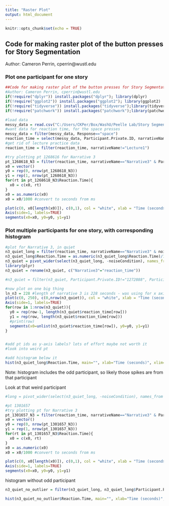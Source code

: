 ```yaml
---
title: "Raster Plot"
output: html_document
---
```


```r
knitr::opts_chunk$set(echo = TRUE)
```

## Code for making raster plot of the button presses for Story Segmentation
Author: Cameron Perrin, cperrin@wustl.edu


### Plot one participant for one story

```r
##Code for making raster plot of the button presses for Story Segmentation
#Author: Cameron Perrin, cperrin@wustl.edu
if(!require("dplyr")) install.packages("dplyr"); library(dplyr)
if(!require("ggplot2")) install.packages("ggplot2"); library(ggplot2)
if(!require("tidyverse")) install.packages("tidyverse");library(tidyverse)
if(!require("patchwork")) install.packages("patchwork");library(patchwork)

#load data
messy_data = read.csv("C:/Users/CKPer/Box/WashU/Peelle Lab/Story Segmentation/Online Sona data/gorilla data_long version/data_exp_15568-v3_task-j2vq.csv")
#want data for reaction time, for the space presses
messy_data = filter(messy_data, Response=="space")
reaction_time = select(messy_data, Participant.Private.ID, narrativeName, noiseCondition, Reaction.Time) #reaction time should be in ms, from the start of the story
#get rid of lecture practice data
reaction_time = filter(reaction_time, narrativeName!="Lecture1")

#try plotting pt 1268616 for Narrative 3
pt_1268618_N3 = filter(reaction_time, narrativeName=="Narrative3" & Participant.Private.ID=="1268616")
x0 = vector()
y0 = rep(0, nrow(pt_1268618_N3))
y1 = rep(1, nrow(pt_1268618_N3))
for(rt in pt_1268618_N3$Reaction.Time){
  x0 = c(x0, rt)
}
x0 = as.numeric(x0)
x0 = x0/1000 #convert to seconds from ms

plot(c(0, x0[length(x0)]), c(0,1), col = "white", xlab = "Time (seconds)", ylab = "", main = "Button Presses for pt 1268616, Narrative 3", axes=FALSE)
Axis(side=1, labels=TRUE)
segments(x0=x0, y0=y0, y1=y1)

```

### Plot multiple participants for one story, with corresponding histogram

```r
#plot for Narrative 3, in quiet
n3_quiet_long = filter(reaction_time, narrativeName=="Narrative3" & noiseCondition=="quiet")
n3_quiet_long$Reaction.Time = as.numeric(n3_quiet_long$Reaction.Time)/1000
n3_quiet = pivot_wider(select(n3_quiet_long, -noiseCondition), names_from = narrativeName, values_from = Reaction.Time, values_fn = list(Reaction.Time = list))
library(plyr)
n3_quiet = rename(n3_quiet, c("Narrative3"="reaction_time"))

#n3_quiet = filter(n3_quiet, Participant.Private.ID!="1272888", Participant.Private.ID!="1301644", Participant.Private.ID!="1307287", Participant.Private.ID!="1310673", Participant.Private.ID!="1311497", Participant.Private.ID!="1273786", Participant.Private.ID!="1307732") #this removes all pt with only one response

#now plot on one big thing
ln_n3 = 228 #length of narrative 3 is 228 seconds - was using for x axis, but going to 250 looks better
plot(c(0, 250), c(0,nrow(n3_quiet)), col = "white", xlab = "Time (seconds)", ylab = "", main = "Button Presses for all pt for Narrative 3 in quiet", axes=FALSE)
Axis(side=1, labels=TRUE)
for(row in 1:nrow(n3_quiet)){
  y0 = rep(row-1, length(n3_quiet$reaction_time[row]))
  y1 = rep(row, length(n3_quiet$reaction_time[row]))
  #print(row)
  segments(x0=unlist(n3_quiet$reaction_time[row]), y0=y0, y1=y1) 
}


#add pt ids as y-axis labels? lots of effort maybe not worth it
#look into weird pt

#add histogram below it
hist(n3_quiet_long$Reaction.Time, main="", xlab="Time (seconds)", xlim=c(0,250), breaks=25)

```

Note: histogram includes the odd participant, so likely those spikes are from that participant

Look at that weird participant

```r
#long = pivot_wider(select(n3_quiet_long, -noiseCondition), names_from = narrativeName, values_from = Reaction.Time, values_fn = list(Reaction.Time = length))

#pt 1301657
#try plotting pt for Narrative 3
pt_1301657_N3 = filter(reaction_time, narrativeName=="Narrative3" & Participant.Private.ID=="1301657")
x0 = vector()
y0 = rep(0, nrow(pt_1301657_N3))
y1 = rep(1, nrow(pt_1301657_N3))
for(rt in pt_1301657_N3$Reaction.Time){
  x0 = c(x0, rt)
}
x0 = as.numeric(x0)
x0 = x0/1000 #convert to seconds from ms

plot(c(0, x0[length(x0)]), c(0,1), col = "white", xlab = "Time (seconds)", ylab = "", main = "Button Presses for pt 1301657, Narrative 3", axes=FALSE)
Axis(side=1, labels=TRUE)
segments(x0=x0, y0=y0, y1=y1)

```

histogram without odd participant

```r
n3_quiet_no_outlier = filter(n3_quiet_long, n3_quiet_long$Participant.Private.ID!="1301657")

hist(n3_quiet_no_outlier$Reaction.Time, main="", xlab="Time (seconds)", xlim=c(0,250), breaks=25)
```

